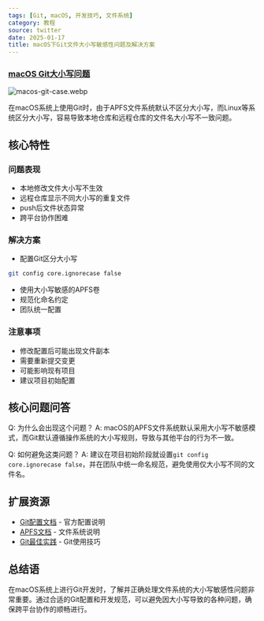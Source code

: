 ```yaml
---
tags: [Git, macOS, 开发技巧, 文件系统]
category: 教程
source: twitter
date: 2025-01-17
title: macOS下Git文件大小写敏感性问题及解决方案
---
```


### [macOS Git大小写问题](https://twitter-thread.com/t/1879787475163619481)

![macos-git-case.webp](https://img.mengpeng.tech/i/2025/01/17/6789e491585e5.webp)

在macOS系统上使用Git时，由于APFS文件系统默认不区分大小写，而Linux等系统区分大小写，容易导致本地仓库和远程仓库的文件名大小写不一致问题。

## 核心特性

### 问题表现
- 本地修改文件大小写不生效
- 远程仓库显示不同大小写的重复文件
- push后文件状态异常
- 跨平台协作困难

### 解决方案
- 配置Git区分大小写
```bash
git config core.ignorecase false
```
- 使用大小写敏感的APFS卷
- 规范化命名约定
- 团队统一配置

### 注意事项
- 修改配置后可能出现文件副本
- 需要重新提交变更
- 可能影响现有项目
- 建议项目初始配置

## 核心问题问答

Q: 为什么会出现这个问题？
A: macOS的APFS文件系统默认采用大小写不敏感模式，而Git默认遵循操作系统的大小写规则，导致与其他平台的行为不一致。

Q: 如何避免这类问题？
A: 建议在项目初始阶段就设置`git config core.ignorecase false`，并在团队中统一命名规范，避免使用仅大小写不同的文件名。

## 扩展资源

- [Git配置文档](https://git-scm.com/docs/git-config) - 官方配置说明
- [APFS文档](https://support.apple.com/guide/disk-utility/file-system-formats-dsku19ed921c/mac) - 文件系统说明
- [Git最佳实践](https://github.com/git-tips/tips) - Git使用技巧

## 总结语

在macOS系统上进行Git开发时，了解并正确处理文件系统的大小写敏感性问题非常重要。通过合适的Git配置和开发规范，可以避免因大小写导致的各种问题，确保跨平台协作的顺畅进行。 